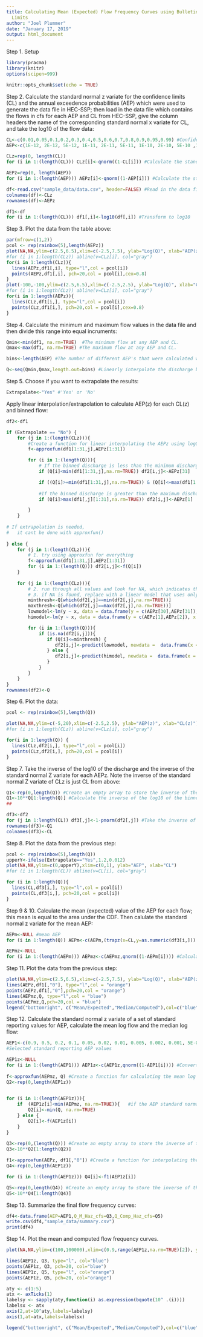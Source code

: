 ---
title: Calculating Mean (Expected) Flow Frequency Curves using Bulletin 17C Confidence
  Limits
author: "Joel Plummer"
date: "January 17, 2019"
output: html_document
---



Step 1. Setup
```{r, include=TRUE}
library(pracma)
library(knitr)
options(scipen=999)
```


```{r setup, include=FALSE}
knitr::opts_chunk$set(echo = TRUE)
```


Step 2. Calculate the standard normal z variate for the confidence limits (CL) and the annual exceedence probabilities (AEP) which were used to generate the data file in HEC-SSP; then load in the data file which contains the flows in cfs for each AEP and CL from HEC-SSP, give the column headers the name of the corresponding standard normal x variate for CL, and take the log10 of the flow data:

```{r, echo=TRUE}
CL<-c(0.01,0.05,0.1,0.2,0.3,0.4,0.5,0.6,0.7,0.8,0.9,0.95,0.99) #Confidence limits
AEP<-c(1E-12, 2E-12, 5E-12, 1E-11, 2E-11, 5E-11, 1E-10, 2E-10, 5E-10 ,1E-09, 2E-09, 5E-09, 1E-08, 2E-08, 5E-08, 1E-07, 2E-07, 5E-07, 1E-06, 2E-06, 5E-06, 1E-05, 2E-05, 5E-05, 1E-04, 2E-04, 5E-04, 0.001, 0.002, 0.005, 0.01, 0.02, 0.05, 0.1, 0.2, 0.5, 0.8, 0.9, 0.95, 0.99) #Annual exceedence probabilities 

CLz=rep(0, length(CL))
for (i in 1:(length(CL))) CLz[i]<-qnorm((1-CL[i])) #Calculate the standard normal z variate

AEPz=rep(0, length(AEP))
for (i in 1:(length(AEP))) AEPz[i]<-qnorm((1-AEP[i])) #Calculate the standard normal z variate

df<-read.csv("sample_data/data.csv", header=FALSE) #Read in the data file
colnames(df)<-CLz
rownames(df)<-AEPz

df1<-df
for (i in 1:(length(CL))) df1[,i]<-log10(df[,i]) #Transform to log10

```

Step 3. Plot the data from the table above:

```{r, echo=TRUE}
par(mfrow=c(1,2))
pcol <- rep(rainbow(5),length(AEPz))
plot(NA,NA,ylim=c(2.5,6.5),xlim=c(-2.5,7.5), ylab="Log(Q)", xlab="AEP(z)")
#for (i in 1:length(CLz)) abline(v=CLz[i], col="gray")
for(i in 1:length(CLz)){
  lines(AEPz,df1[,i], type="l",col = pcol[i])
  points(AEPz,df1[,i], pch=20,col = pcol[i],cex=0.8)
}
plot(-100,-100,ylim=c(2.5,6.5),xlim=c(-2.5,2.5), ylab="Log(Q)", xlab="CL(z)")
#for (i in 1:length(CLz)) abline(v=CLz[i], col="gray")
for(i in 1:length(AEPz)){
  lines(CLz,df1[i,], type="l",col = pcol[i])
  points(CLz,df1[i,], pch=20,col = pcol[i],cex=0.8)
}
```

Step 4. Calculate the minimum and maximum flow values in the data file and then divide this range into equal incruments:

```{r, echo=TRUE}
Qmin<-min(df1, na.rm=TRUE)  #The minimum flow at any AEP and CL.
Qmax<-max(df1, na.rm=TRUE) #The maximum flow at any AEP and CL.

bins<-length(AEP) #The number of different AEP's that were calculated which is the number of bins we want

Q<-seq(Qmin,Qmax,length.out=bins) #Linearly interpolate the discharge between the observed max and min discharge with the number of steps equal to the bins number.


```

Step 5. Choose if you want to extrapolate the results:

```{r, echo=TRUE}

Extrapolate<-"Yes" #'Yes' or 'No'
```

Apply linear interpolation/extrapolation to calculate AEP(z) for each CL(z) and binned flow:

```{r, echo=TRUE}
df2<-df1

if (Extrapolate == "No") {
    for (j in 1:(length(CLz))){
        #Create a function for linear interpolating the AEPz using logQ and the corresponding AEPz from table 2, only for the first 31 for some reason
        f<-approxfun(df1[1:31,j],AEPz[1:31])

        for (i in 1:(length(Q))){
            # If the binned discharge is less than the minimum discharge for a specific confidence internval than set the estimated AEPz equal to the value for the minimum discharge at that confidence interval
            if (Q[i]<min(df1[1:31,j],na.rm=TRUE)) df2[i,j]<-AEPz[31]

            if ((Q[i]>=min(df1[1:31,j],na.rm=TRUE)) & (Q[i]<=max(df1[1:31,j],na.rm=TRUE))) df2[i,j]<-f(Q[i])
            
            #If the binned discharge is greater than the maximum discharge for a specific confidence internval than set the estimated AEPz equal to the value for the maximum discharge at that confidence interval
            if (Q[i]>max(df1[,j][1:31],na.rm=TRUE)) df2[i,j]<-AEPz[1]

        }
    }
  
# If extrapolation is needed,
#   it cant be done with approxfun()
  
} else { 
    for (j in 1:(length(CLz))){
        # 1. try using approxfun for everything
        f<-approxfun(df1[1:31,j],AEPz[1:31])
        for (i in 1:(length(Q))) df2[i,j]<-f(Q[i])
    }
  
    for (j in 1:(length(CLz))){
        # 2. run through all values and look for NA, which indicates that value needs to be extrapolated
        # 3. if NA is found, replace with a linear model that uses only the endpoints as inputs
        minthresh<-Q[which(df2[,j]==min(df2[,j],na.rm=TRUE))]
        maxthresh<-Q[which(df2[,j]==max(df2[,j],na.rm=TRUE))]
        lowmodel<-lm(y ~ x, data = data.frame(y = c(AEPz[30],AEPz[31]), x = c(df1[30,j],df1[31,j])))
        himodel<-lm(y ~ x, data = data.frame(y = c(AEPz[1],AEPz[2]), x = c(df1[1,j],df1[2,j])))

        for (i in 1:(length(Q))){
            if (is.na(df2[i,j])){
               if (Q[i]<=minthresh) {
                  df2[i,j]<-predict(lowmodel, newdata =  data.frame(x = Q[i]))
               } else {
                  df2[i,j]<-predict(himodel, newdata =  data.frame(x = Q[i]))
               }
            }
        }
    }
}
rownames(df2)<-Q
```

Step 6. Plot the data:

```{r, echo=TRUE}
pcol <- rep(rainbow(5),length(Q))

plot(NA,NA,ylim=c(-5,20),xlim=c(-2.5,2.5), ylab="AEP(z)", xlab="CL(z)")
#for (i in 1:length(CLz)) abline(v=CLz[i], col="gray")

for(i in 1:length(Q)) {
  lines(CLz,df2[i,], type="l",col = pcol[i])
  points(CLz,df2[i,], pch=20,col = pcol[i])
}

```

Step 7. Take the inverse of the log10 of the discharge and the inverse of the standard normal Z variate for each AEPz. Note the inverse of the standard normal Z variate of CLz is just CL from above:

```{r, echo=TRUE}

Q1<-rep(0,length(Q)) #Create an empty array to store the inverse of the log10 of the binned discharge
Q1<-10**Q[1:length(Q)] #Calculate the inverse of the log10 of the binned discharge
##

df3<-df2
for (j in 1:length(CL)) df3[,j]<-1-pnorm(df2[,j]) #Take the inverse of the standard normal z variate for each AEPz calcualted in step 5
rownames(df3)<-Q1
colnames(df3)<-CL
```

Step 8. Plot the data from the previous step:

```{r, echo=TRUE}
pcol <- rep(rainbow(5),length(Q))
upperY<-ifelse(Extrapolate=="Yes",1.2,0.012)
plot(NA,NA,ylim=c(0,upperY),xlim=c(0,1), ylab="AEP", xlab="CL")
#for (i in 1:length(CL)) abline(v=CL[i], col="gray")

for (i in 1:length(Q)){
  lines(CL,df3[i,], type="l",col = pcol[i])
  points(CL,df3[i,], pch=20,col = pcol[i])
}
```

Step 9 & 10. Calculate the mean (expected) value of the AEP for each flow; this mean is equal to the area under the CDF. Then calulate the standard normal z variate for the mean AEP:

```{r, echo=TRUE}
AEPm<-NULL #mean AEP
for (i in 1:length(Q)) AEPm<-c(AEPm,(trapz(x=CL,y=as.numeric(df3[i,])) + df3[i,1]*0.01 + df3[i,length(CL)-1]*.01)) #Use the trapezoidal rule for integration

AEPmz<-NULL
for (i in 1:(length(AEPm))) AEPmz<-c(AEPmz,qnorm((1-AEPm[i]))) #Calculate the standard normal z variate for each AEP:
```

Step 11. Plot the data from the previous step:

```{r, echo=TRUE}
plot(NA,NA,ylim=c(2.5,6.5),xlim=c(-2.5,7.5), ylab="Log(Q)", xlab="AEP(z)")
lines(AEPz,df1[,"0"], type="l",col = "orange")
points(AEPz,df1[,"0"],pch=20,col = "orange")
lines(AEPmz,Q, type="l",col = "blue")
points(AEPmz,Q,pch=20,col = "blue")
legend("bottomright", c("Mean/Expected","Median/Computed"),col=c("blue","Orange"),lty=c(1,1))
```

Step 12. Calculate the standard normal z variate of a set of standard reporting values for AEP, calculate the mean log flow and the median log flow:

```{r, echo=TRUE}
AEP1<-c(0.9, 0.5, 0.2, 0.1, 0.05, 0.02, 0.01, 0.005, 0.002, 0.001, 5E-04, 2E-04, 1E-04, 5E-05, 2E-05, 1E-05, 5E-06, 2E-06, 1E-06)
#Selected standard reporting AEP values

AEP1z<-NULL
for (i in 1:(length(AEP1))) AEP1z<-c(AEP1z,qnorm((1-AEP1[i]))) #Convert the AEP values to their standard normal z variate
    
f<-approxfun(AEPmz, Q) #Create a function for calculating the mean log flow for each AEP
Q2<-rep(0,length(AEP1z))

            
for (i in 1:(length(AEP1z))){
    if  (AEP1z[i]<min(AEPmz, na.rm=TRUE)){   #if the AEP standard normal variate is less than the minimum value used for the interpretation then:
        Q2[i]<-min(Q, na.rm=TRUE)
    } else {
        Q2[i]<-f(AEP1z[i])
    }
}
      
Q3<-rep(0,(length(Q))) #Create an empty array to store the inverse of the log10 of the discharge for the mean AEP
Q3<-10**Q2[1:length(Q2)]

f1<-approxfun(AEPz, df1[,"0"]) #Create a function for interpolating the median log flow for each AEP
Q4<-rep(0,length(AEP1z))

for (i in 1:(length(AEP1z))) Q4[i]<-f1(AEP1z[i])

Q5<-rep(0,length(Q4)) #Create an empty array to store the inverse of the log10 of the discharge for the median AEP
Q5<-10**Q4[1:length(Q4)]
```

Step 13. Summarize the final flow frequency curves:

```{r, echo=TRUE}
df4<-data.frame(AEP=AEP1,Q_M_Haz_cfs=Q3,Q_Comp_Haz_cfs=Q5)
write.csv(df4,"sample_data/summary.csv")
print(df4)
```

Step 14. Plot the mean and computed flow frequency curves.

```{r, echo=TRUE}

plot(NA,NA,ylim=c(100,100000),xlim=c(0.9,range(AEP1z,na.rm=TRUE)[2]), ylab="Flow(cfs)", xlab="AEP", log="xy", yaxt="n", xaxt="n")

lines(AEP1z, Q3, type="l", col="blue")
points(AEP1z, Q3, pch=20, col="blue")
lines(AEP1z, Q5, type="l", col="orange")
points(AEP1z, Q5, pch=20, col="orange")

aty <- c(1:5)
atx <- axTicks(1)
labelsy <- sapply(aty,function(i) as.expression(bquote(10^ .(i))))
labelsx <- atx
axis(2,at=10^aty,labels=labelsy)
axis(1,at=atx,labels=labelsx)

legend("bottomright", c("Mean/Expected","Median/Computed"),col=c("blue","Orange"),lty=c(1,1))

```


